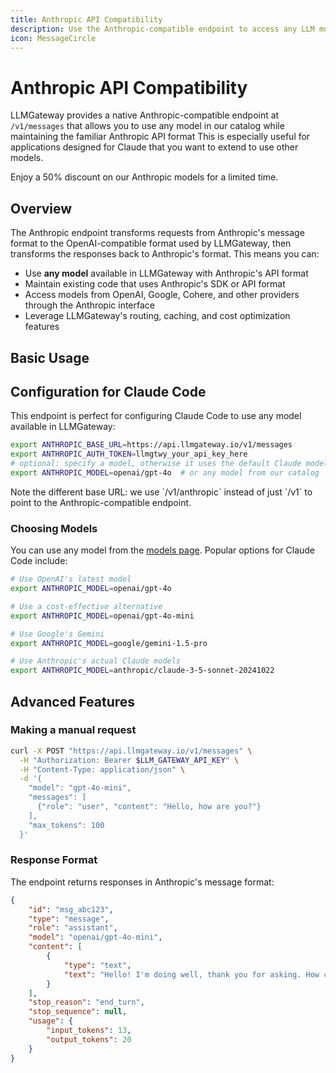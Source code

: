 ```yaml
---
title: Anthropic API Compatibility
description: Use the Anthropic-compatible endpoint to access any LLM model through the familiar Anthropic API format.
icon: MessageCircle
---
```



# Anthropic API Compatibility

LLMGateway provides a native Anthropic-compatible endpoint at `/v1/messages` that allows you to use any model in our catalog while maintaining the familiar Anthropic API format
This is especially useful for applications designed for Claude that you want to extend to use other models.

<Callout type="info">
	Enjoy a 50% discount on our Anthropic models for a limited time.
</Callout>

## Overview

The Anthropic endpoint transforms requests from Anthropic's message format to the OpenAI-compatible format used by LLMGateway, then transforms the responses back to Anthropic's format. This means you can:

- Use **any model** available in LLMGateway with Anthropic's API format
- Maintain existing code that uses Anthropic's SDK or API format
- Access models from OpenAI, Google, Cohere, and other providers through the Anthropic interface
- Leverage LLMGateway's routing, caching, and cost optimization features

## Basic Usage

## Configuration for Claude Code

This endpoint is perfect for configuring Claude Code to use any model available in LLMGateway:

```bash
export ANTHROPIC_BASE_URL=https://api.llmgateway.io/v1/messages
export ANTHROPIC_AUTH_TOKEN=llmgtwy_your_api_key_here
# optional: specify a model, otherwise it uses the default Claude model
export ANTHROPIC_MODEL=openai/gpt-4o  # or any model from our catalog
```

<Callout type="info">
	Note the different base URL: we use `/v1/anthropic` instead of just `/v1` to
	point to the Anthropic-compatible endpoint.
</Callout>

### Choosing Models

You can use any model from the [models page](https://llmgateway.io/models). Popular options for Claude Code include:

```bash
# Use OpenAI's latest model
export ANTHROPIC_MODEL=openai/gpt-4o

# Use a cost-effective alternative
export ANTHROPIC_MODEL=openai/gpt-4o-mini

# Use Google's Gemini
export ANTHROPIC_MODEL=google/gemini-1.5-pro

# Use Anthropic's actual Claude models
export ANTHROPIC_MODEL=anthropic/claude-3-5-sonnet-20241022
```

## Advanced Features

### Making a manual request

```bash
curl -X POST "https://api.llmgateway.io/v1/messages" \
  -H "Authorization: Bearer $LLM_GATEWAY_API_KEY" \
  -H "Content-Type: application/json" \
  -d '{
    "model": "gpt-4o-mini",
    "messages": [
      {"role": "user", "content": "Hello, how are you?"}
    ],
    "max_tokens": 100
  }'
```

### Response Format

The endpoint returns responses in Anthropic's message format:

```json
{
	"id": "msg_abc123",
	"type": "message",
	"role": "assistant",
	"model": "openai/gpt-4o-mini",
	"content": [
		{
			"type": "text",
			"text": "Hello! I'm doing well, thank you for asking. How can I help you today?"
		}
	],
	"stop_reason": "end_turn",
	"stop_sequence": null,
	"usage": {
		"input_tokens": 13,
		"output_tokens": 20
	}
}
```
